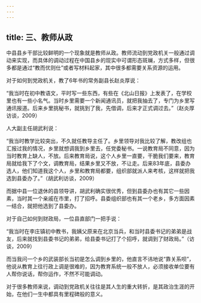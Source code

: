 ```yaml
---
---
---
```

title: 三、教师从政
---


中县县乡干部比较鲜明的一个现象就是教师从政。教师流动到党政机关一般通过调动来实现，而具体的调动过程在中国县乡的现实中可谓形态斑斓，方式多样，但很多都是通过“教而优则仕”或者写材料起家，其中很多都需要关系资源的运用。

对于如何到党政机关，教了6年书的常务副县长赵炎厚说：

“我当时在初中教语文，平时写一些东西，有些在《北山日报》上发表了，在学校里也有一些小名气。当时乡里需要一个新闻通讯员，就把我抽去了，专门为乡里写通讯报道。后来乡里挑秘书，就挑到了我，先借调，后来才正式调过去。”（赵炎厚访谈，2009）

人大副主任胡武利说：

“我当时教学比较突出，不久就任教导主任了。乡里领导对我比较了解，教改组也汇报过我的情况，乡里就想调我到乡里去，任党委秘书。一说教育局不同意，因为当时教育上缺人，不放。后来教育局说，这个人乡里一直要，干脆我们要来，教育局就给我下了个文，调教育局，结果乡里又不放，不让走。后来83年底，县委办选人，他们知道我这个人，乡里和教育局都要，组织部就派人来考核，这样就把我选到县委办了。”（胡武利访谈，2009）

而据中县一位退休的县领导讲，胡武利确实很优秀，但到县委办也有其它一些因素，当时其一个亲戚在市里，打了招呼。县委组织部也有其一个老乡，多方面因素一结合，就把他选到了县委办。

对于自己如何到财政局，一位县直部门一把手说：

“我当时在李庄镇初中教书，我姨父原来在北京当兵，和当时县委书记的弟弟是战友，后来就找到县委书记的弟弟，给县委书记打了个招呼，就调到了财政局。”（访谈，2009）

而当我问一个乡的武装部长当初是怎么调到乡里的，他直言不讳地说“靠关系呗”，他说从教育上往行政上调是很难的，因为教育系统一般不放人，必须接收单位要有人帮你说话，帮你运作，不然不可能调动。

对于很多教师来说，调动到党政机关往往是其人生的重大转折，是其政治生涯的开始，在他们一生中都具有里程碑般的意义。
